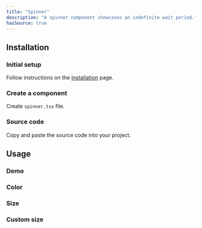 ```yaml
---
title: "Spinner"
description: "A spinner component showcases an indefinite wait period."
hasSource: true
---
```


## Installation

<Steps>

### Initial setup

Follow instructions on the [installation](/docs/overview/installation) page.

### Create a component

Create `spinner.tsx` file.

### Source code

Copy and paste the source code into your project.

</Steps>

## Usage

### Demo

<ComponentPreview slug="spinner/demo" />

### Color

<ComponentPreview slug="spinner/color" />

### Size

<ComponentPreview slug="spinner/size" />

### Custom size

<ComponentPreview slug="spinner/customSize" />
